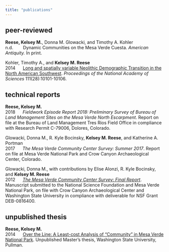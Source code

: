 ```yaml
---
title: "publications"
---
```


## peer-reviewed
**Reese, Kelsey M.**, Donna M. Glowacki, and Timothy A. Kohler   
n.d.&nbsp;&nbsp;&nbsp;&nbsp;&nbsp;&nbsp;&nbsp;&nbsp;Dynamic Communities on the Mesa Verde Cuesta. *American Antiquity.* In print.

Kohler, Timothy A., and **Kelsey M. Reese**   
2014&nbsp;&nbsp;&nbsp;&nbsp;&nbsp;&nbsp;[Long and spatially variable Neolithic Demographic Transition in the North American Southwest](http://www.pnas.org/content/111/28/10101.full.pdf?with-ds=yes). *Proceedings of the National Academy of Sciences* 111(28):10101-10106.

## technical reports
**Reese, Kelsey M.**  
2018&nbsp;&nbsp;&nbsp;&nbsp;&nbsp;&nbsp;*Fieldwork Episode Report 2018: Preliminary Survey of Bureau of Land Management Sites on the Mesa Verde North Escarpment*. Report on file at the Bureau of Land Management Tres Rios Field Office in compliance with Research Permit C-79006, Dolores, Colorado.

Glowacki, Donna M., R. Kyle Bocinsky, **Kelsey M. Reese**, and Katherine A. Portman  
2017&nbsp;&nbsp;&nbsp;&nbsp;&nbsp;&nbsp;*The Mesa Verde Community Center Survey: Summer 2017*. Report on file at Mesa Verde National Park and Crow Canyon Archaeological Center, Colorado.
  
Glowacki, Donna M., with contributions by Elise Alonzi, R. Kyle Bocinsky, and **Kelsey M. Reese**   
2012&nbsp;&nbsp;&nbsp;&nbsp;&nbsp;&nbsp;[*The Mesa Verde Community Center Survey: Final Report*](http://village.anth.wsu.edu/sites/village.anth.wsu.edu/files/publications/FINAL_REPORT_VEP_2012_noUTMs.pdf). Manuscript submitted to the National Science Foundation and Mesa Verde National Park, on file with Crow Canyon Archaeological Center and Washington State University in compliance with deliverable for NSF Grant DEB-0816400.

## unpublished thesis
**Reese, Kelsey M.**   
2014&nbsp;&nbsp;&nbsp;&nbsp;&nbsp;&nbsp;[Over the Line: A Least-cost Analysis of "Community" in Mesa Verde National Park](http://www.dissertations.wsu.edu/Thesis/Spring2014/k_reese_042914.pdf). Unpublished Master's thesis, Washington State University, Pullman.